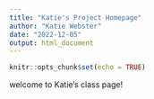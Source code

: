 ```yaml
---
title: "Katie's Project Homepage"
author: "Katie Webster"
date: "2022-12-05"
output: html_document
---
```


```r
knitr::opts_chunk$set(echo = TRUE)
```

welcome to Katie's class page! 